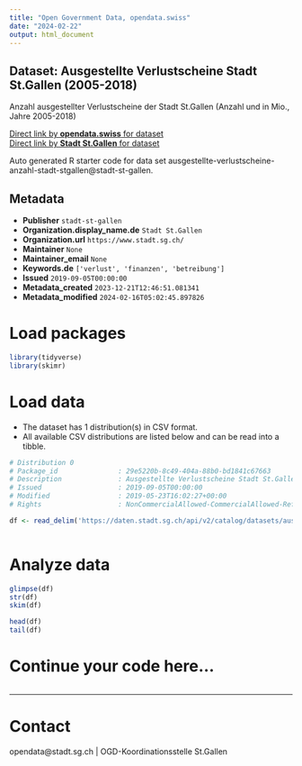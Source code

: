 ```yaml
---
title: "Open Government Data, opendata.swiss"
date: "2024-02-22"
output: html_document
---
```


## Dataset: Ausgestellte Verlustscheine Stadt St.Gallen (2005-2018)

Anzahl ausgestellter Verlustscheine der Stadt St.Gallen (Anzahl und in Mio., Jahre 2005-2018)

[Direct link by **opendata.swiss** for dataset](https://opendata.swiss/de/dataset/ausgestellte-verlustscheine-stadt-st-gallen-2005-2018)<br>
[Direct link by **Stadt St.Gallen** for dataset](https://daten.stadt.sg.ch/explore/dataset/ausgestellte-verlustscheine-anzahl-stadt-stgallen/)

Auto generated R starter code for data set ausgestellte-verlustscheine-anzahl-stadt-stgallen@stadt-st-gallen.

## Metadata

- **Publisher** `stadt-st-gallen`
- **Organization.display_name.de** `Stadt St.Gallen`
- **Organization.url** `https://www.stadt.sg.ch/`
- **Maintainer** `None`
- **Maintainer_email** `None`
- **Keywords.de** `['verlust', 'finanzen', 'betreibung']`
- **Issued** `2019-09-05T00:00:00`
- **Metadata_created** `2023-12-21T12:46:51.081341`
- **Metadata_modified** `2024-02-16T05:02:45.897826`


# Load packages

```r

library(tidyverse)
library(skimr)

```

# Load data

-   The dataset has 1 distribution(s) in CSV format.
-   All available CSV distributions are listed below and can be read into a tibble.

```r

# Distribution 0
# Package_id               : 29e5220b-8c49-404a-88b0-bd1841c67663
# Description              : Ausgestellte Verlustscheine Stadt St.Gallen (2005-2018) (csv)
# Issued                   : 2019-09-05T00:00:00
# Modified                 : 2019-05-23T16:02:27+00:00
# Rights                   : NonCommercialAllowed-CommercialAllowed-ReferenceRequired

df <- read_delim('https://daten.stadt.sg.ch/api/v2/catalog/datasets/ausgestellte-verlustscheine-anzahl-stadt-stgallen/exports/csv')



```

# Analyze data

```r

glimpse(df)
str(df)
skim(df)

head(df)
tail(df)

```

# Continue your code here...

```r

```

------------------------------------------------------------------------

# Contact

opendata@stadt.sg.ch | OGD-Koordinationsstelle St.Gallen
